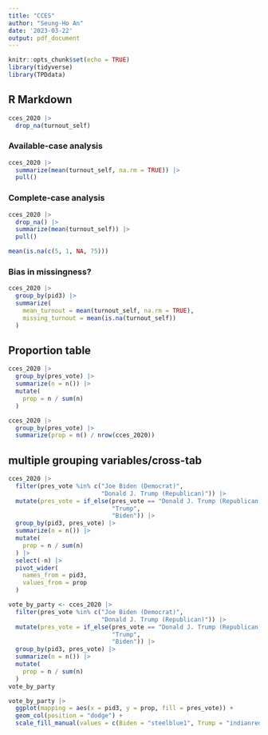 ```yaml
---
title: "CCES"
author: "Seung-Ho An"
date: '2023-03-22'
output: pdf_document
---
```


```r
knitr::opts_chunk$set(echo = TRUE)
library(tidyverse)
library(TPDdata)
```

## R Markdown


```r
cces_2020 |> 
  drop_na(turnout_self)
```



### Available-case analysis

```r
cces_2020 |> 
  summarize(mean(turnout_self, na.rm = TRUE)) |> 
  pull()
```

### Complete-case analysis

```r
cces_2020 |> 
  drop_na() |> 
  summarize(mean(turnout_self)) |> 
  pull()
```

```r
mean(is.na(c(5, 1, NA, 75)))
```

### Bias in missingness?

```r
cces_2020 |> 
  group_by(pid3) |> 
  summarize(
    mean_turnout = mean(turnout_self, na.rm = TRUE),
    missing_turnout = mean(is.na(turnout_self))
  )
```


## Proportion table

```r
cces_2020 |> 
  group_by(pres_vote) |> 
  summarize(n = n()) |> 
  mutate(
    prop = n / sum(n)
  )
```

```r
cces_2020 |> 
  group_by(pres_vote) |> 
  summarize(prop = n() / nrow(cces_2020))
```

## multiple grouping variables/cross-tab

```r
cces_2020 |> 
  filter(pres_vote %in% c("Joe Biden (Democrat)", 
                          "Donald J. Trump (Republican)")) |> 
  mutate(pres_vote = if_else(pres_vote == "Donald J. Trump (Republican)",
                             "Trump",
                             "Biden")) |> 
  group_by(pid3, pres_vote) |> 
  summarize(n = n()) |> 
  mutate(
    prop = n / sum(n)
  ) |> 
  select(-n) |> 
  pivot_wider(
    names_from = pid3,
    values_from = prop
  )
```

```r
vote_by_party <- cces_2020 |> 
  filter(pres_vote %in% c("Joe Biden (Democrat)", 
                          "Donald J. Trump (Republican)")) |> 
  mutate(pres_vote = if_else(pres_vote == "Donald J. Trump (Republican)",
                             "Trump",
                             "Biden")) |> 
  group_by(pid3, pres_vote) |> 
  summarize(n = n()) |> 
  mutate(
    prop = n / sum(n)
  )
vote_by_party

vote_by_party |> 
  ggplot(mapping = aes(x = pid3, y = prop, fill = pres_vote)) +
  geom_col(position = "dodge") + 
  scale_fill_manual(values = c(Biden = "steelblue1", Trump = "indianred1"))



```

